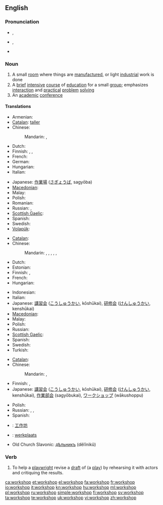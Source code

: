 {{was wotd|2007|December|24}}
==English==

===Pronunciation===
* {{a|RP}} {{IPA|/ˈwɜːk.ʃɒp/}}, {{SAMPA|/"w3:k.SQp/}}
* {{a|US}} {{IPA|/ˈwɝːk.ʃɑːp/}}, {{SAMPA|/"w3`k.SA:p/}}
* {{audio|en-us-workshop.ogg|Audio (US)}}

===Noun===
{{en-noun|sg=[[work]][[shop]]}}

# A small [[room]] where things are [[manufacture]]d, or light [[industrial]] work is done
# A [[brief]] [[intensive]] [[course]] of [[education]] for a small [[group]]; emphasizes [[interaction]] and [[practical]] [[problem]] [[solving]]
# An [[academic]] [[conference]]

====Translations====
{{trans-top|small manufacturing room}}
* Armenian: {{t-|hy|արհեստանոց|tr=arhestanoc’}}
* [[Catalan]]: [[taller]] {{m}}
* Chinese:
*: Mandarin: {{t|zh|車間|sc=Hani}}, {{t|zh|车间|tr=chējiān|sc=Hani}}
* Dutch: {{t+|nl|atelier|n}}
* Finnish: {{t-|fi|työpaja}}, {{t-|fi|verstas}}, {{t+|fi|paja}}
* French: {{t+|fr|atelier|m}}
* German: {{t+|de|Werkstatt|f}}
* Hungarian: {{t+|hu|műhely}}
* Italian: {{t+|it|laboratorio|m}}
{{trans-mid}}
* Japanese: [[作業場]] ([[さぎょうば]], sagyōba)
* [[Macedonian]]: {{t|mk|работилница|f|tr=rabotílnica}}
* Malay: {{t-|ms|bengkel|xs=Malay}}
* Polish: {{t|pl|warsztat|m}}
* Romanian: {{t-|ro|atelier|n}}
* Russian: {{t+|ru|мастерская|f|tr=masterskája}}, {{t+|ru|цех|m|tr=cex}}
* [[Scottish Gaelic]]: {{t|gd|bùth-obrach|f}}
* Spanish: {{t+|es|taller|m}}
* Swedish: {{t-|sv|verkstad|c}}
* [[Volapük]]: {{t|vo|voböp}}
{{trans-bottom}}

{{trans-top|intensive course of education}}
* [[Catalan]]: {{t-|ca|taller|m}}
* Chinese:
*: Mandarin: {{t|zh|研討會|sc=Hani}}, {{t|zh|研讨会|tr=yántǎohuì|sc=Hani}}, {{t|zh|講習會|sc=Hani}}, {{t|zh|讲习会|tr=jiǎngxíhuì|sc=Hani}}, {{t|zh|講習班|sc=Hani}}, {{t|zh|讲习班|tr=jiǎngxíbān|sc=Hani}}
* Dutch: {{t-|nl|workshop}}
* Estonian: {{t-|et|õpituba}}
* Finnish: {{t-|fi|työpaja}}, {{t|fi|ryhmätyökurssi}}
* French: {{t+|fr|atelier|m}}
* Hungarian: {{t|hu|intenzív kurzus}}
{{trans-mid}}
* Indonesian: {{t|id|lokakarya}}
* Italian: {{t|it|Corso|m}}
* Japanese: [[講習会]] ([[こうしゅうかい]], kōshūkai), [[研修会]] ([[けんしゅうかい]], kenshūkai)
* [[Macedonian]]: {{t|mk|работилница|f|tr=rabotílnica}}
* Malay: {{t-|ms|bengkel|xs=Malay}}
* Polish: {{t|pl|warsztaty|pl}}
* Russian: {{t+|ru|семинар|m|tr=seminár}}
* [[Scottish Gaelic]]: {{t|gd|bùth-obrach|f}}
* Spanish: {{t+|es|taller|m}}
* Swedish: {{t+|sv|workshop|c}}
* Turkish: {{t|tr|çalıştay}}
{{trans-bottom}}

{{trans-top|academic conference}}
* [[Catalan]]: {{t-|ca|seminari|m}}
* Chinese:
*: Mandarin: {{t|zh|研討會|sc=Hani}}, {{t|zh|研讨会|tr=yántǎohuì|sc=Hani}}
* Finnish: {{t-|fi|työpaja}}, {{t+|fi|workshop}}
* Japanese: [[講習会]] ([[こうしゅうかい]], kōshūkai), [[研修会]] ([[けんしゅうかい]], kenshūkai), [[作業部会]] (sagyōbukai), [[ワークショップ]] (wākushoppu)
{{trans-mid}}
* Polish: {{t|pl|warsztaty akademickie|pl}}
* Russian: {{t+|ru|секция|f|tr=sékcija}}, {{t+|ru|семинар|m|tr=seminár}}, {{t+|ru|симпозиум|m|tr=simpózium}}
* Spanish: {{t+|es|taller|m}}
{{trans-bottom}}

{{checktrans-top}}
* {{ttbc|zh}}: [[工作坊]]
* {{ttbc|nl}}: [[werkplaats]] {{f|m}}
{{trans-mid}}
* Old Church Slavonic: [[дѣльникъ]] (dělĭnikŭ) {{m}}
{{trans-bottom}}

===Verb===
{{en-verb|workshops|workshopping|workshopped}}

# {{transitive}} To help a [[playwright]] revise a [[draft]] of (a [[play]]) by rehearsing it with actors and critiquing the results.

[[ca:workshop]]
[[et:workshop]]
[[el:workshop]]
[[fa:workshop]]
[[fr:workshop]]
[[io:workshop]]
[[it:workshop]]
[[kn:workshop]]
[[hu:workshop]]
[[ml:workshop]]
[[pl:workshop]]
[[ru:workshop]]
[[simple:workshop]]
[[fi:workshop]]
[[sv:workshop]]
[[ta:workshop]]
[[te:workshop]]
[[uk:workshop]]
[[vi:workshop]]
[[zh:workshop]]